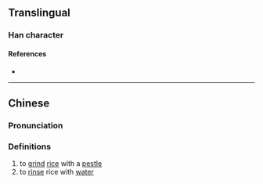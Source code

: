 {{character info}}
==Translingual==

===Han character===
{{Han char|rn=85|rad=水|as=12|sn=15|four=|canj=ESEQ|ids=⿰氵犀}}

====References====
* {{Han ref|kx=0648.040|dkj=18219|hdz=31749.090|uh=6F3D|ud=28477}}

----

==Chinese==
{{zh-forms}}

===Pronunciation===
{{zh-pron
|m=tí
|c=tai4
|mc=
|oc=
|ma=
|cat=v
}}

===Definitions===
{{zh-hanzi}}

# to [[grind]] [[rice]] with a [[pestle]]
# to [[rinse]] rice with [[water]]